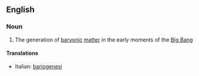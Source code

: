 ==English==

===Noun===
{{wikipedia}}
{{en-noun|-}}

#{{physics|astronomy}} The generation of [[baryonic]] [[matter]] in the early moments of the [[Big Bang]]

====Translations====
{{top}}
*Italian: [[bariogenesi]] {{f}}
{{mid}}

{{bottom}}